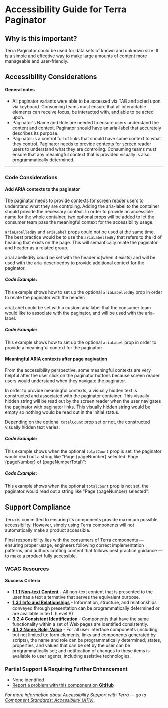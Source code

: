 
<Badge />

# Accessibility Guide for Terra Paginator

## Why is this important?

Terra Paginator could be used for data sets of known and unknown size. It is a simple and effective way to make large amounts of content more manageable and user-friendly. 

## Accessibility Considerations

#### General notes
- All paginator variants were able to be accessed via TAB and acted upon via keyboard. Consuming teams must ensure that all interactable elements can receive focus, be interacted with, and able to be acted upon.
- Paginator's Name and Role are needed to ensure users understand the content and context. Paginator should have an aria-label that accurately describes its purpose.
- Paginator is a control full of links that should have some context to what they control. Paginator needs to provide contexts for screen reader users to understand what they are controling. Consuming teams must ensure that any meaningful context that is provided visually is also programmatically determined.

----

### Code Considerations

#### Add ARIA contexts to the paginator

The paginator needs to provide contexts for screen reader users to understand what they are controling. Adding the aria-label to the container should provide the necessary context.
In order to provide an accessible name for the whole container, two optional props will be added to let the consumer team pass the meaningful context for the accessibility usage.

<Notice variant="important" ariaLevel="5">

`ariaLabelledBy` and `ariaLabel` [props](https://engineering.cerner.com/terra-ui/components/cerner-terra-core-docs/paginator/about#paginator-props) could not be used at the same time. The best practice would be to use the `ariaLabelledBy` that refers to the id of heading that exists on the page. This will semantically relate the paginator and header as a related group.
</Notice>

ariaLabelledBy could be set with the header id(when it exists) and will be used with the aria-describedby to provide additional context for the paginator.

##### Code Example:

This example shows how to set up the optional `ariaLabelledBy` prop in order to relate the paginator with the header:

<ControlledPaginatorExample />

ariaLabel could be set with a custom aria label that the consumer team would like to associate with the paginator, and will be used with the aria-label.

##### Code Example:

This example shows how to set up the optional `ariaLabel` prop in order to provide a meaningful context for the paginator:

<ControlledPaginatorNoPagesExample />

#### Meaningful ARIA contexts after page nagivation

From the accessibility perspective, some meaningful contexts are very helpful after the user click on the paginator buttons because screen reader users would understand when they navigate the paginator.

In order to provide meaningful contexts, a visually hidden text is constructed and associated with the paginator container.
This visually hidden string will be read out by the screen reader when the user navigates the paginator with paginator links. This visually hidden string would be empty so nothing would be read out in the initial status.

Depending on the optional `totalCount` prop set or not, the constructed visually hidden text varies:

##### Code Example:

This example shows when the optional `totalCount` prop is set, the paginator would read out a string like "Page {pageNumber} selected. Page {pageNumber} of {pageNumberTotal}":

<ProgressivePaginatorExample />

##### Code Example:

This example shows when the optional `totalCount` prop is not set, the paginator would read out a string like "Page {pageNumber} selected":

<ProgressivePaginatorWithoutTotalCountExample />


## Support Compliance

Terra is committed to ensuring its components provide maximum possible accessibility. However, simply using Terra components will not automatically make a product accessible.

Final responsibility lies with the consumers of Terra components &mdash; ensuring proper usage, engineers following correct implementation patterns, and authors crafting content that follows best practice guidance &mdash; to make a product fully accessible.

### WCAG Resources

#### Success Criteria

- [**1.1.1 Non-text Content**](https://www.w3.org/WAI/WCAG21/Understanding/non-text-content) - All non-text content that is presented to the user has a text alternative that serves the equivalent purpose.
- [**1.3.1 Info and Relationships**](https://www.w3.org/WAI/WCAG21/Understanding/info-and-relationships) - Information, structure, and relationships conveyed through presentation can be programmatically determined or are available in text. (Level A)
- [**3.2.4 Consistent Identification**](https://www.w3.org/WAI/WCAG21/Understanding/consistent-identification) - Components that have the same functionality within a set of Web pages are identified consistently.
- [**4.1.2 Name, Role, Value**](https://www.w3.org/WAI/WCAG21/Understanding/name-role-value) - For all user interface components (including but not limited to: form elements, links and components generated by scripts), the name and role can be programmatically determined; states, properties, and values that can be set by the user can be programmatically set; and notification of changes to these items is available to user agents, including assistive technologies.

### Partial Support & Requiring Further Enhancement

- None identified
- [Report a problem with this component on **GitHub**](https://github.com/cerner/terra-core/issues/new/choose)

_For more information about Accessibility Support with Terra — go to [Component Standards: Accessibility (A11y)](https://engineering.cerner.com/terra-ui/about/terra-ui/component-standards#accessibility-a11y)._
